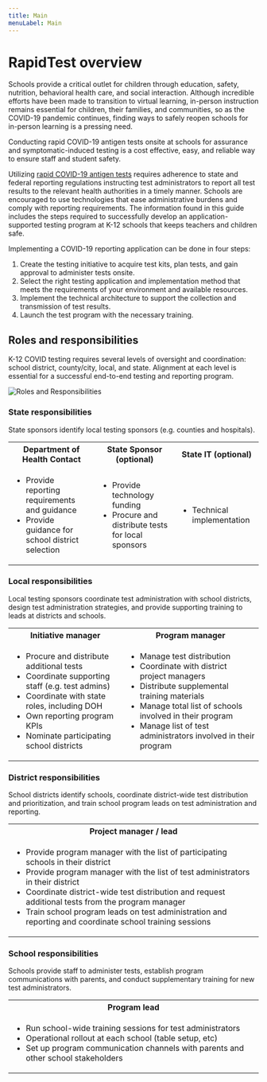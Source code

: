 ```yaml
---
title: Main
menuLabel: Main
---
```


# RapidTest overview

Schools provide a critical outlet for children through education, safety, nutrition, behavioral health care, and social interaction. Although incredible efforts have been made to transition to virtual learning, in-person instruction remains essential for children, their families, and communities, so as the COVID-19 pandemic continues, finding ways to safely reopen schools for in-person learning is a pressing need.

Conducting rapid COVID-19 antigen tests onsite at schools for assurance and symptomatic-induced testing is a cost effective, easy, and reliable way to ensure staff and student safety.

Utilizing [rapid COVID-19 antigen tests](https://www.cdc.gov/mmwr/volumes/69/wr/mm695152a3.htm) requires adherence to state and federal reporting regulations instructing test administrators to report all test results to the relevant health authorities in a timely manner. Schools are encouraged to use technologies that ease administrative burdens and comply with reporting requirements. The information found in this guide includes the steps required to successfully develop an application-supported testing program at K-12 schools that keeps teachers and children safe.

Implementing a COVID-19 reporting application can be done in four steps:

1. Create the testing initiative to acquire test kits, plan tests, and gain approval to administer tests onsite.
2. Select the right testing application and implementation method that meets the requirements of your environment and available resources.
3. Implement the technical architecture to support the collection and transmission of test results.
4. Launch the test program with the necessary training.

## Roles and responsibilities

K-12 COVID testing requires several levels of oversight and coordination: school district, county/city, local, and state. Alignment at each level is essential for a successful end-to-end testing and reporting program.

![Roles and Responsibilities](/images/roles.png)

### State responsibilities

State sponsors identify local testing sponsors (e.g. counties and hospitals).

<table style="width:100%">
  <tr>
    <th>Department of Health Contact</th>
    <th>State Sponsor (optional)</th>
    <th>State IT (optional)</th>
  </tr>
  <tr>
    <td><ul><li>Provide reporting requirements and guidance</li><li>Provide guidance for school district selection</li></ul></td>
    <td><ul><li>Provide technology funding</li><li>Procure and distribute tests for local sponsors</li></ul></td>
    <td><ul><li>Technical implementation</li></ul></td>
  </tr>
</table>

### Local responsibilities

Local testing sponsors coordinate test administration with school districts, design test administration strategies, and provide supporting training to leads at districts and schools.

<table style="width:100%">
  <tr>
    <th>Initiative manager</th>
    <th>Program manager</th>
  </tr>
  <tr>
    <td><ul><li>Procure and distribute additional tests</li><li>Coordinate supporting staff (e.g. test admins)</li><li>Coordinate with state roles, including DOH</li><li>Own reporting program KPIs</li><li>Nominate participating school districts</li></ul></td>
    <td><ul><li>Manage test distribution</li><li>Coordinate with district project managers</li><li>Distribute supplemental training materials</li><li>Manage total list of schools involved in their program</li><li>Manage list of test administrators involved in their program</li></ul> </td>
  </tr>
</table>

### District responsibilities

School districts identify schools, coordinate district-wide test distribution and prioritization, and train school program leads on test administration and reporting.

<table style="width:100%">
  <tr>
    <th>Project manager / lead</th>
  </tr>
  <tr>
    <td><ul><li>Provide program manager with the list of participating schools in their district</li><li>Provide program manager with the list of test administrators in their district</li><li>Coordinate district-wide test distribution and request additional tests from the program manager</li><li>Train school program leads on test administration and reporting and coordinate school training sessions</li></ul></td>
  </tr>
</table>

### School responsibilities

Schools provide staff to administer tests, establish program communications with parents, and conduct supplementary training for new test administrators.

<table style="width:100%">
  <tr>
    <th>Program lead</th>
  </tr>
  <tr>
    <td><ul><li>Run school-wide training sessions for test administrators</li><li>Operational rollout at each school (table setup, etc)</li><li>Set up program communication channels with parents and other school stakeholders</li></ul></td>
  </tr>
</table>
